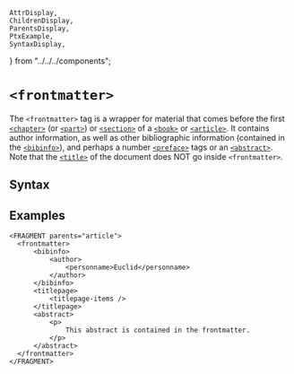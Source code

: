     AttrDisplay,
    ChildrenDisplay,
    ParentsDisplay,
    PtxExample,
    SyntaxDisplay,
} from "../../../components";

# `<frontmatter>`

The `<frontmatter>` tag is a wrapper for material that comes before the first [`<chapter>`](./chapter) (or [`<part>`](./part)) or [`<section>`](./section) of a [`<book>`](./book) or [`<article>`](./article).  It contains author information, as well as other bibliographic information (contained in the [`<bibinfo>`](./bibinfo)), and perhaps a number [`<preface>`](./preface) tags or an [`<abstract>`](./abstract).  Note that the [`<title>`](./title) of the document does NOT go inside `<frontmatter>`.

## Syntax

<SyntaxDisplay name="frontmatter" />

## Examples

  ```ptx-example
<FRAGMENT parents="article">
    <frontmatter>
        <bibinfo>
            <author>
                <personname>Euclid</personname>
            </author>
        </bibinfo>
        <titlepage>
            <titlepage-items />
        </titlepage>
        <abstract>
            <p>
                This abstract is contained in the frontmatter.
            </p>
        </abstract>
    </frontmatter>
</FRAGMENT>
```